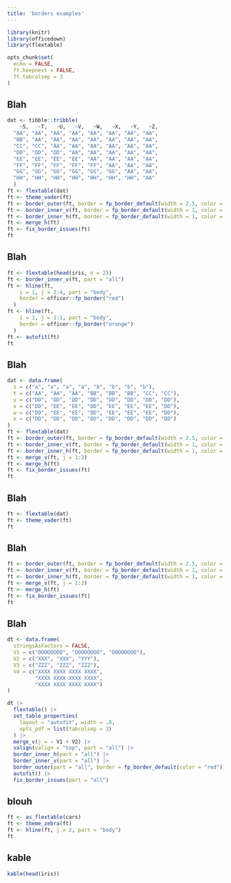 ```yaml
---
title: 'borders examples'
---
```


```r
library(knitr)
library(officedown)
library(flextable)

opts_chunk$set(
  echo = FALSE,
  ft.keepnext = FALSE, 
  ft.tabcolsep = 3
)
```

## Blah 

```r
dat <- tibble::tribble(
    ~S,   ~T,   ~U,   ~V,   ~W,   ~X,   ~Y,   ~Z,
  "AA", "AA", "AA", "AA", "AA", "AA", "AA", "AA",
  "BB", "AA", "AA", "AA", "AA", "AA", "AA", "AA",
  "CC", "CC", "AA", "AA", "AA", "AA", "AA", "AA",
  "DD", "DD", "DD", "AA", "AA", "AA", "AA", "AA",
  "EE", "EE", "EE", "EE", "AA", "AA", "AA", "AA",
  "FF", "FF", "FF", "FF", "FF", "AA", "AA", "AA",
  "GG", "GG", "GG", "GG", "GG", "GG", "AA", "AA",
  "HH", "HH", "HH", "HH", "HH", "HH", "HH", "AA"
  )
ft <- flextable(dat)
ft <- theme_vader(ft)
ft <- border_outer(ft, border = fp_border_default(width = 2.5, color = "red"))
ft <- border_inner_v(ft, border = fp_border_default(width = 1, color = "cyan"))
ft <- border_inner_h(ft, border = fp_border_default(width = 1, color = "orange"))
ft <- merge_h(ft)
ft <- fix_border_issues(ft)
ft
```


## Blah

```r
ft <- flextable(head(iris, n = 2))
ft <- border_inner_v(ft, part = "all")
ft <- hline(ft,
    i = 1, j = 2:4, part = "body",
    border = officer::fp_border("red")
  )
ft <- hline(ft, 
    i = 1, j = 1:1, part = "body",
    border = officer::fp_border("orange")
  )
ft <- autofit(ft)
ft
```

\pagebreak

## Blah

```r
dat <- data.frame(
  s = c("a", "a", "a", "a", "b", "b", "b", "b"),
  t = c("AA", "AA", "AA", "BB", "BB", "BB", "CC", "CC"),
  u = c("DD", "DD", "DD", "DD", "DD", "DD", "DD", "DD"),
  v = c("DD", "EE", "EE", "DD", "EE", "EE", "EE", "DD"),
  w = c("DD", "EE", "EE", "DD", "EE", "EE", "EE", "DD"),
  x = c("DD", "DD", "DD", "DD", "DD", "DD", "DD", "DD")
)
ft <- flextable(dat)
ft <- border_outer(ft, border = fp_border_default(width = 2.5, color = "red"))
ft <- border_inner_v(ft, border = fp_border_default(width = 1, color = "cyan"))
ft <- border_inner_h(ft, border = fp_border_default(width = 1, color = "orange"))
ft <- merge_v(ft, j = 1:2)
ft <- merge_h(ft)
ft <- fix_border_issues(ft)
ft
```

## Blah

```r
ft <- flextable(dat)
ft <- theme_vader(ft)
ft
```

\pagebreak

## Blah

```r
ft <- border_outer(ft, border = fp_border_default(width = 2.5, color = "red"))
ft <- border_inner_v(ft, border = fp_border_default(width = 1, color = "cyan"))
ft <- border_inner_h(ft, border = fp_border_default(width = 1, color = "orange"))
ft <- merge_v(ft, j = 1:2)
ft <- merge_h(ft)
ft <- fix_border_issues(ft)
ft
```


## Blah

```r
dt <- data.frame(
  stringsAsFactors = FALSE,
  V1 = c("OOOOOOOO", "OOOOOOOO", "OOOOOOOO"),
  V2 = c("XXX", "XXX", "YYY"),
  V3 = c("ZZZ", "ZZZ", "ZZZ"),
  V4 = c("XXXX XXXX XXXX XXXX",
         "XXXX XXXX XXXX XXXX",
         "XXXX XXXX XXXX XXXX")
)

dt |>
  flextable() |>
  set_table_properties(
    layout = "autofit", width = .8,
    opts_pdf = list(tabcolsep = 3)
  ) |>
  merge_v(j = ~ V1 + V2) |>
  valign(valign = "top", part = "all") |>
  border_inner_h(part = "all") |>
  border_inner_v(part = "all") |>
  border_outer(part = "all", border = fp_border_default(color = "red")) |>
  autofit() |>
  fix_border_issues(part = "all")
```
## blouh

```r
ft <- as_flextable(cars)
ft <- theme_zebra(ft)
ft <- hline(ft, j = 2, part = "body")
ft
```


## kable

```r
kable(head(iris))
```

